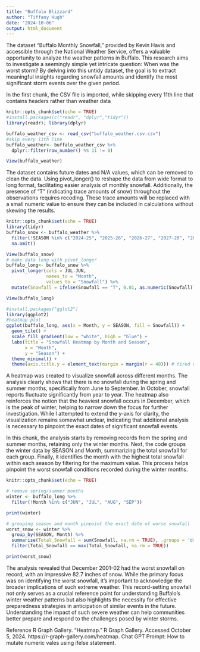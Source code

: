 ---
title: "Buffalo Blizzard"
author: "Tiffany Hugh"
date: "2024-10-06"
output: html_document
---
The dataset "Buffalo Monthly Snowfall," provided by Kevin Havis and accessible through the National Weather Service, offers a valuable opportunity to analyze the weather patterns in Buffalo. This research aims to investigate a seemingly simple yet intricate question: When was the worst storm? By delving into this untidy dataset, the goal is to extract meaningful insights regarding snowfall amounts and identify the most significant storm events over the given period.

In the first chunk, the CSV file is imported, while skipping every 11th line that contains headers rather than weather data 
```{r setup, include=TRUE}
knitr::opts_chunk$set(echo = TRUE)
#install.packages(c("readr", "dplyr","tidyr"))
library(readr); library(dplyr)

buffalo_weather_csv <- read_csv("buffalo_weather.csv.csv")
#skip every 11th line 
buffalo_weather<- buffalo_weather_csv %>%
  dplyr::filter(row_number() %% 11 != 0)

View(buffalo_weather)

```
The dataset contains future dates and N/A values, which can be removed to clean the data. Using pivot_longer() to reshape the data from wide format to long format, facilitating easier analysis of monthly snowfall. Additionally, the presence of "T" (indicating trace amounts of snow) throughout the observations requires recoding. These trace amounts will be replaced with a small numeric value to ensure they can be included in calculations without skewing the results.
```{r setup1, include=TRUE}
knitr::opts_chunk$set(echo = TRUE)
library(tidyr)
buffalo_snow <- buffalo_weather %>%
  filter(!SEASON %in% c("2024-25", "2025-26", "2026-27", "2027-28", "2028-29", "2029-30")) %>%
  na.omit()  

View(buffalo_snow)
# make data long with pivot_longer
buffalo_long<- buffalo_snow %>%
  pivot_longer(cols = JUL:JUN, 
               names_to = "Month", 
               values_to = "Snowfall") %>%
  mutate(Snowfall = ifelse(Snowfall == "T", 0.01, as.numeric(Snowfall)))  # Convert "T" to a small numeric value

View(buffalo_long)

#install.packages("gglot2")
library(ggplot2)
#heatmap plot 
ggplot(buffalo_long, aes(x = Month, y = SEASON, fill = Snowfall)) +
  geom_tile() +
  scale_fill_gradient(low = "white", high = "blue") +
  labs(title = "Snowfall Heatmap by Month and Season",
       x = "Month",
       y = "Season") +
  theme_minimal() +
  theme(axis.title.y = element_text(margin = margin(r = 40))) # tired extending the y-axis 
```
A heatmap was created to visualize snowfall across different months. The analysis clearly shows that there is no snowfall during the spring and summer months, specifically from June to September. In October, snowfall reports fluctuate significantly from year to year. The heatmap also reinforces the notion that the heaviest snowfall occurs in December, which is the peak of winter, helping to narrow down the focus for further investigation. While I attempted to extend the y-axis for clarity, the visualization remains somewhat unclear, indicating that additional analysis is necessary to pinpoint the exact dates of significant snowfall events.

In this chunk, the analysis starts by removing records from the spring and summer months, retaining only the winter months. Next, the code groups the winter data by SEASON and Month, summarizing the total snowfall for each group. Finally, it identifies the month with the highest total snowfall within each season by filtering for the maximum value. This process helps pinpoint the worst snowfall conditions recorded during the winter months.
```{r setup2, include=TRUE}
knitr::opts_chunk$set(echo = TRUE)

# remove spring/summer months
winter <- buffalo_long %>%
  filter(!Month %in% c("JUN", "JUL", "AUG", "SEP"))

print(winter)

# grouping season and month pinpoint the exact date of worse snowfall
worst_snow <- winter %>%
  group_by(SEASON, Month) %>%
  summarise(Total_Snowfall = sum(Snowfall, na.rm = TRUE), .groups = 'drop') %>%
  filter(Total_Snowfall == max(Total_Snowfall, na.rm = TRUE))

print(worst_snow)
```
The analysis revealed that December 2001-02 had the worst snowfall on record, with an impressive 82.7 inches of snow. While the primary focus was on identifying the worst snowfall, it’s important to acknowledge the broader implications of such extreme weather. This record-setting snowfall not only serves as a crucial reference point for understanding Buffalo's winter weather patterns but also highlights the necessity for effective preparedness strategies in anticipation of similar events in the future. Understanding the impact of such severe weather can help communities better prepare and respond to the challenges posed by winter storms.

Reference 
R Graph Gallery. "Heatmap." R Graph Gallery. Accessed October 5, 2024. https://r-graph-gallery.com/heatmap.
Chat GPT Prompt:
How to mutate numeric vales using ifelse statement. 